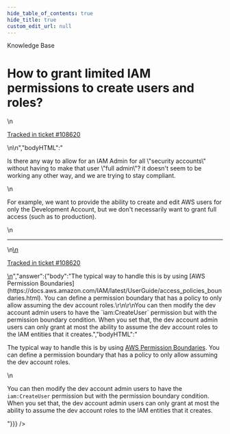 ```yaml
---
hide_table_of_contents: true
hide_title: true
custom_edit_url: null
---
```



<CenterLayout>
<span className="searchCategory">Knowledge Base</span>
<h1>How to grant limited IAM permissions to create users and roles?</h1>
<GitHub discussion={{"id":"D_kwDOF8slf84APkUw","number":423,"author":{"login":"yorinasub17"},"title":"How to grant limited IAM permissions to create users and roles?","body":"\nIs there any way to allow for an IAM Admin for all \"security accounts\" without having to make that user \"full admin\"? it doesn't seem to be working any other way, and we are trying to stay compliant.\r\n\r\nFor example, we want to provide the ability to create and edit AWS users for only the Development Account, but we don't necessarily want to grant full access (such as to production).\n\n---\n\n<ins datetime=\"2022-05-17T20:04:40Z\">\n  <p><a href=\"https://support.gruntwork.io/hc/requests/108620\">Tracked in ticket #108620</a></p>\n</ins>\n","bodyHTML":"<p dir=\"auto\">Is there any way to allow for an IAM Admin for all \"security accounts\" without having to make that user \"full admin\"? it doesn't seem to be working any other way, and we are trying to stay compliant.</p>\n<p dir=\"auto\">For example, we want to provide the ability to create and edit AWS users for only the Development Account, but we don't necessarily want to grant full access (such as to production).</p>\n<hr>\n<ins datetime=\"2022-05-17T20:04:40Z\">\n  <p dir=\"auto\"><a href=\"https://support.gruntwork.io/hc/requests/108620\" rel=\"nofollow\">Tracked in ticket #108620</a></p>\n</ins>","answer":{"body":"The typical way to handle this is by using [AWS Permission Boundaries](https://docs.aws.amazon.com/IAM/latest/UserGuide/access_policies_boundaries.html). You can define a permission boundary that has a policy to only allow assuming the dev account roles.\r\n\r\nYou can then modify the dev account admin users to have the `iam:CreateUser` permission but with the permission boundary condition. When you set that, the dev account admin users can only grant at most the ability to assume the dev account roles to the IAM entities that it creates.","bodyHTML":"<p dir=\"auto\">The typical way to handle this is by using <a href=\"https://docs.aws.amazon.com/IAM/latest/UserGuide/access_policies_boundaries.html\" rel=\"nofollow\">AWS Permission Boundaries</a>. You can define a permission boundary that has a policy to only allow assuming the dev account roles.</p>\n<p dir=\"auto\">You can then modify the dev account admin users to have the <code class=\"notranslate\">iam:CreateUser</code> permission but with the permission boundary condition. When you set that, the dev account admin users can only grant at most the ability to assume the dev account roles to the IAM entities that it creates.</p>"}}} />

</CenterLayout>
  

<!-- ##DOCS-SOURCER-START
{
  "sourcePlugin": "github-discussions",
  "hash": "2f91c70eaecd8c9cc6ebd0e0dd9838f6"
}
##DOCS-SOURCER-END -->
